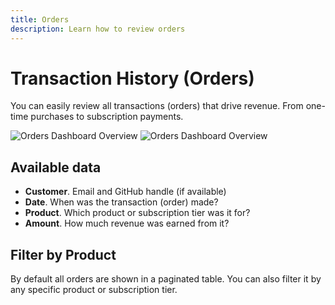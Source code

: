 ```yaml
---
title: Orders
description: Learn how to review orders
---
```


# Transaction History (Orders)

You can easily review all transactions (orders) that drive revenue. From
one-time purchases to subscription payments.

![Orders Dashboard Overview](./overview.light.png)
![Orders Dashboard Overview](./overview.dark.png)

## Available data

- **Customer**. Email and GitHub handle (if available)
- **Date**. When was the transaction (order) made?
- **Product**. Which product or subscription tier was it for?
- **Amount**. How much revenue was earned from it?

## Filter by Product

By default all orders are shown in a paginated table. You can also filter it by
any specific product or subscription tier.


